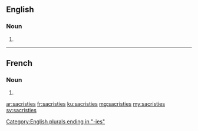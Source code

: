 ==English==

===Noun===
{{head|en|plural}}

# {{plural of|sacristy|lang=en}}

[[Category:English plurals ending in "-ies"]]

----

==French==

===Noun===
{{head|fr|plural}}

# {{plural of|sacristie|lang=fr}}

[[ar:sacristies]]
[[fr:sacristies]]
[[ku:sacristies]]
[[mg:sacristies]]
[[my:sacristies]]
[[sv:sacristies]]